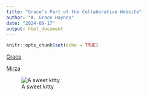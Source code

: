 ```yaml
---
title: "Grace's Part of the Collaborative Website"
author: "A. Grace Haynes"
date: "2024-09-17"
output: html_document
---
```


```r
knitr::opts_chunk$set(echo = TRUE)
```

[Grace](https://github.com/grotchay)

[Mirza](https://github.com/mirzaaarsyad/)


![A sweet kitty](https://d2zp5xs5cp8zlg.cloudfront.net/image-78260-800.jpg)
